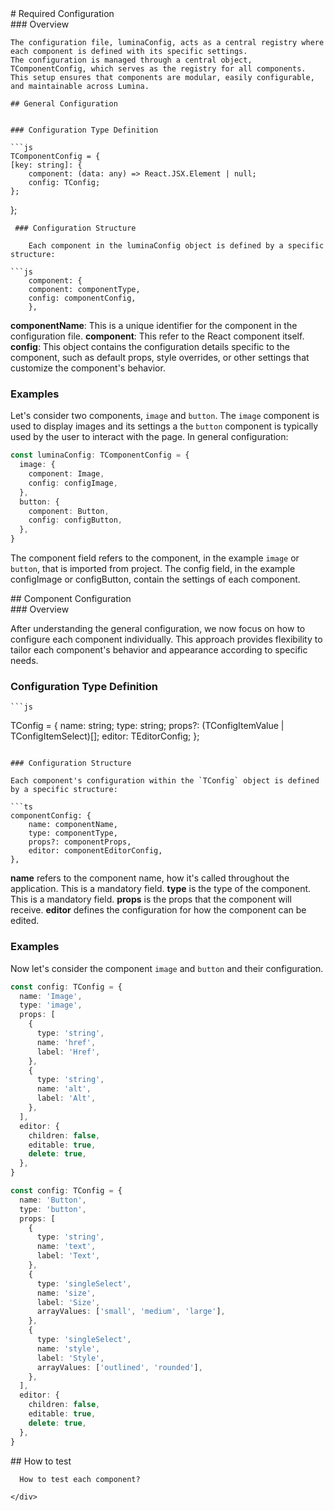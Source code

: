 

<Meta title='Docs/Required Configuration' />

<div className="sb-container">
  <div className='sb-section-title'>
    # Required Configuration
  </div>
  <div className='sb-section-title'>
   ### Overview

    The configuration file, luminaConfig, acts as a central registry where each component is defined with its specific settings.
    The configuration is managed through a central object, TComponentConfig, which serves as the registry for all components.
    This setup ensures that components are modular, easily configurable, and maintainable across Lumina.

    ## General Configuration


    ### Configuration Type Definition

    ```js
    TComponentConfig = {
    [key: string]: {
        component: (data: any) => React.JSX.Element | null;
        config: TConfig;
    };

};

````
 ### Configuration Structure

    Each component in the luminaConfig object is defined by a specific structure:

```js
    component: {
    component: componentType,
    config: componentConfig,
    },
````

**componentName**: This is a unique identifier for the component in the configuration file.
**component**: This refer to the React component itself.
**config**: This object contains the configuration details specific to the component, such as default props, style overrides, or other settings that customize the component's behavior.

### Examples

Let's consider two components, `image` and `button`. The `image` component is used to display images and its settings a the `button` component is typically used by the user to interact with the page.
In general configuration:

```ts
const luminaConfig: TComponentConfig = {
  image: {
    component: Image,
    config: configImage,
  },
  button: {
    component: Button,
    config: configButton,
  },
}
```

The component field refers to the component, in the example `image` or `button`, that is imported from project.
The config field, in the example configImage or configButton, contain the settings of each component.

</div>
<div className='sb-section-title'>
 ## Component Configuration
  </div> 
  <div className='sb-section-title'>
  ### Overview

After understanding the general configuration, we now focus on how to configure each component individually. This approach provides flexibility to tailor each component's behavior and appearance according to specific needs.

### Configuration Type Definition

    ```js

TConfig = {
name: string;
type: string;
props?: (TConfigItemValue | TConfigItemSelect)[];
editor: TEditorConfig;
};

````

### Configuration Structure

Each component's configuration within the `TConfig` object is defined by a specific structure:

```ts
componentConfig: {
    name: componentName,
    type: componentType,
    props?: componentProps,
    editor: componentEditorConfig,
},
````

**name** refers to the component name, how it's called throughout the application. This is a mandatory field.
**type** is the type of the component. This is a mandatory field.
**props** is the props that the component will receive.
**editor** defines the configuration for how the component can be edited.

### Examples

Now let's consider the component `image` and `button` and their configuration.

```ts
const config: TConfig = {
  name: 'Image',
  type: 'image',
  props: [
    {
      type: 'string',
      name: 'href',
      label: 'Href',
    },
    {
      type: 'string',
      name: 'alt',
      label: 'Alt',
    },
  ],
  editor: {
    children: false,
    editable: true,
    delete: true,
  },
}
```

```ts
const config: TConfig = {
  name: 'Button',
  type: 'button',
  props: [
    {
      type: 'string',
      name: 'text',
      label: 'Text',
    },
    {
      type: 'singleSelect',
      name: 'size',
      label: 'Size',
      arrayValues: ['small', 'medium', 'large'],
    },
    {
      type: 'singleSelect',
      name: 'style',
      label: 'Style',
      arrayValues: ['outlined', 'rounded'],
    },
  ],
  editor: {
    children: false,
    editable: true,
    delete: true,
  },
}
```

</div>

  <div className='sb-section-title'>
## How to test

      How to test each component?

    </div>

</div>

<style>
  {`
  .sb-container {
    margin-bottom: 48px;
  }

  .sb-section {
    width: 100%;
    display: flex;
    flex-direction: row;
    gap: 20px;
  }

  img {
    object-fit: cover;
  }

  .sb-section-title {
    margin-bottom: 32px;
  }

  .sb-section a:not(h1 a, h2 a, h3 a) {
    font-size: 14px;
  }

  .sb-section-item, .sb-grid-item {
    flex: 1;
    display: flex;
    flex-direction: column;
  }

  .sb-section-item-heading {
    padding-top: 20px !important;
    padding-bottom: 5px !important;
    margin: 0 !important;
  }
  .sb-section-item-paragraph {
    margin: 0;
    padding-bottom: 10px;
  }

  @media screen and (max-width: 600px) {
    .sb-section {
      flex-direction: column;
    }
  `}
</style>

```

```

```

```
